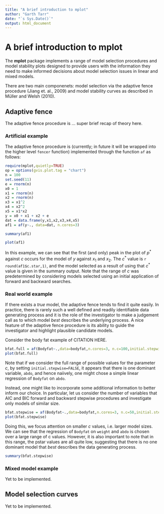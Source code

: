 ```yaml
---
title: "A brief introduction to mplot"
author: "Garth Tarr"
date: "`s Sys.Date()`"
output: html_document
---
```


<!--
%\VignetteEngine{knitr::knitr}
%\VignetteIndexEntry{A brief introduction to mplot}
-->

# A brief introduction to mplot

The **mplot** package implements a range of model selection procedures and model stability plots designed to provide users with the information they need to make informed decisions about model selection issues in linear and mixed models.

There are two main componenets: model selection via the adaptive fence procedure (Jiang et. al., 2009) and model stability curves as described in Müller and Welsh (2010).

## Adaptive fence

The adaptive fence procedure is ... super brief recap of theory here.

### Artificial example

The adaptive fence procedure is (currently; in future it will be wrapped into the higher level `fencer` function) implemented through the function `af` as follows:

```r
require(mplot,quietly=TRUE)
op = options(gvis.plot.tag = "chart")
n = 100
set.seed(11)
e = rnorm(n)
x0 = 1
x1 = rnorm(n)
x2 = rnorm(n)
x3 = x1^2
x4 = x2^2
x5 = x1*x2
y = x0 + x1 + x2 + e
dat = data.frame(y,x1,x2,x3,x4,x5)
af1 = af(y~., data=dat, n.cores=3)
```
```r
summary(af1)
```

```r
plot(af1)
```

In this example, we can see that the first (and only) peak in the plot of $p^*$ against $c$ occurs for the model of $y$ against $x_1$ and $x_2$.  The $c^*$ value is `r round(af1$c.star,1)`, and the model selected as a result of using that $c^*$ value is given in the summary output.  Note that the range of $c$ was predetermined by considering models selected using an initial application of forward and backward searches.

### Real world example

If there exists a *true* model, the adaptive fence tends to find it quite easily.  In practice, there is rarely such a well defined and readily identifiable data generating process and it is the role of the investigator to make a judgement call as to which model *best* describes the underlying process.  A nice feature of the adaptive fence procedure is its ability to guide the investigator and highlight plausible candidate models.

Consider the body fat example of CITATION HERE.  

```r
bfat.full = af(Bodyfat~.,data=bodyfat,n.cores=3, n.c=100,initial.stepwise=FALSE)
plot(bfat.full)
```

Note that if we consider the full range of possible values for the parameter $c$, by setting `initial.stepwise=FALSE`, it appears that there is one dominant variable, `abdo`, and hence naiively, one might chose a simple linear regression of `Bodyfat` on `abdo`.

Instead, one might like to incorporate some additional information to better inform our choice.  In particular, let us consider the number of variables that AIC and BIC forward and backward stepwise procedures and investigate only models of similar size.

```r
bfat.stepwise = af(Bodyfat~.,data=bodyfat,n.cores=3, n.c=50,initial.stepwise=TRUE)
plot(bfat.stepwise)
```

Doing this, we focus attention on smaller $c$ values, i.e. larger model sizes.  We can see that the regression of `Bodyfat` on `weight` and `abdo` is chosen over a large range of c values.  However, it is also important to note that in this range, the pstar values are all quite low, suggesting that there is no one dominant model that *best* describes the data generating process.

```r
summary(bfat.stepwise)
```

### Mixed model example

Yet to be implemented.

## Model selection curves

Yet to be implemented.